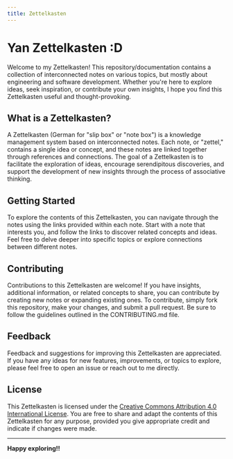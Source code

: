 ```yaml
---
title: Zettelkasten
---
```


# Yan Zettelkasten :D

Welcome to my Zettelkasten! This repository/documentation contains a collection
of interconnected notes on various topics, but mostly about engineering and
software development. Whether you're here to explore ideas, seek inspiration, or
contribute your own insights, I hope you find this Zettelkasten useful and
thought-provoking.

## What is a Zettelkasten?

A Zettelkasten (German for "slip box" or "note box") is a knowledge management
system based on interconnected notes. Each note, or "zettel," contains a single
idea or concept, and these notes are linked together through references and
connections. The goal of a Zettelkasten is to facilitate the exploration of
ideas, encourage serendipitous discoveries, and support the development of new
insights through the process of associative thinking.

## Getting Started

To explore the contents of this Zettelkasten, you can navigate through the notes
using the links provided within each note. Start with a note that interests you,
and follow the links to discover related concepts and ideas. Feel free to delve
deeper into specific topics or explore connections between different notes.

## Contributing

Contributions to this Zettelkasten are welcome! If you have insights, additional
information, or related concepts to share, you can contribute by creating new
notes or expanding existing ones. To contribute, simply fork this repository,
make your changes, and submit a pull request. Be sure to follow the guidelines
outlined in the CONTRIBUTING.md file.

## Feedback

Feedback and suggestions for improving this Zettelkasten are appreciated. If you
have any ideas for new features, improvements, or topics to explore, please feel
free to open an issue or reach out to me directly.

## License

This Zettelkasten is licensed under the
[Creative Commons Attribution 4.0 International License](https://creativecommons.org/licenses/by/4.0/).
You are free to share and adapt the contents of this Zettelkasten for any
purpose, provided you give appropriate credit and indicate if changes were made.

---

**Happy exploring!!**

